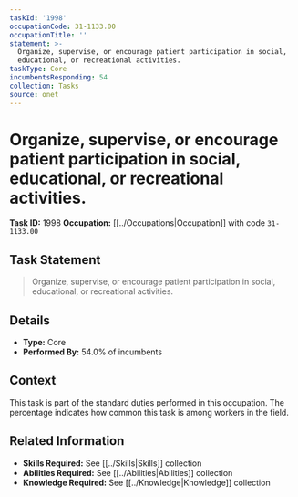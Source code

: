 ```yaml
---
taskId: '1998'
occupationCode: 31-1133.00
occupationTitle: ''
statement: >-
  Organize, supervise, or encourage patient participation in social,
  educational, or recreational activities.
taskType: Core
incumbentsResponding: 54
collection: Tasks
source: onet
---
```

# Organize, supervise, or encourage patient participation in social, educational, or recreational activities.

**Task ID:** 1998
**Occupation:** [[../Occupations|Occupation]] with code `31-1133.00`

## Task Statement

> Organize, supervise, or encourage patient participation in social, educational, or recreational activities.

## Details

- **Type:** Core
- **Performed By:** 54.0% of incumbents

## Context

This task is part of the standard duties performed in this occupation. The percentage indicates how common this task is among workers in the field.

## Related Information

- **Skills Required:** See [[../Skills|Skills]] collection
- **Abilities Required:** See [[../Abilities|Abilities]] collection
- **Knowledge Required:** See [[../Knowledge|Knowledge]] collection

